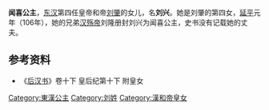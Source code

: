 {{東亞女性歷史人物
| 名稱=闻喜公主
| 身份=[[汉朝|汉朝]]公主
| 畫像=
| 說明=
| 姓=刘
| 名=兴
| 封爵=[[公主|公主]]
| 位號=
| 封號=闻喜公主
| 出生年=
| 逝世年=
| 諡號=
| 墳墓=
| 父親=[[汉和帝|汉和帝]][[刘肇|刘肇]]
| 同胞兄弟=
| 母親=
|}}


'''闻喜公主'''，[[东汉|东汉]]第四任皇帝和帝[[汉和帝|刘肇]]的女儿，名'''刘兴'''。她是刘肇的第四女，[[延平_(東漢)|延平]]元年（106年），她的兄弟[[汉殇帝|汉殇帝]]刘隆册封刘兴为闻喜公主，史书没有记载她的丈夫。

==参考资料==
*《[[后汉书|后汉书]]》卷十下 皇后纪第十下 附皇女

[[Category:東漢公主|Category:東漢公主]]
[[Category:刘姓|Category:刘姓]]
[[Category:漢和帝皇女|Category:漢和帝皇女]]